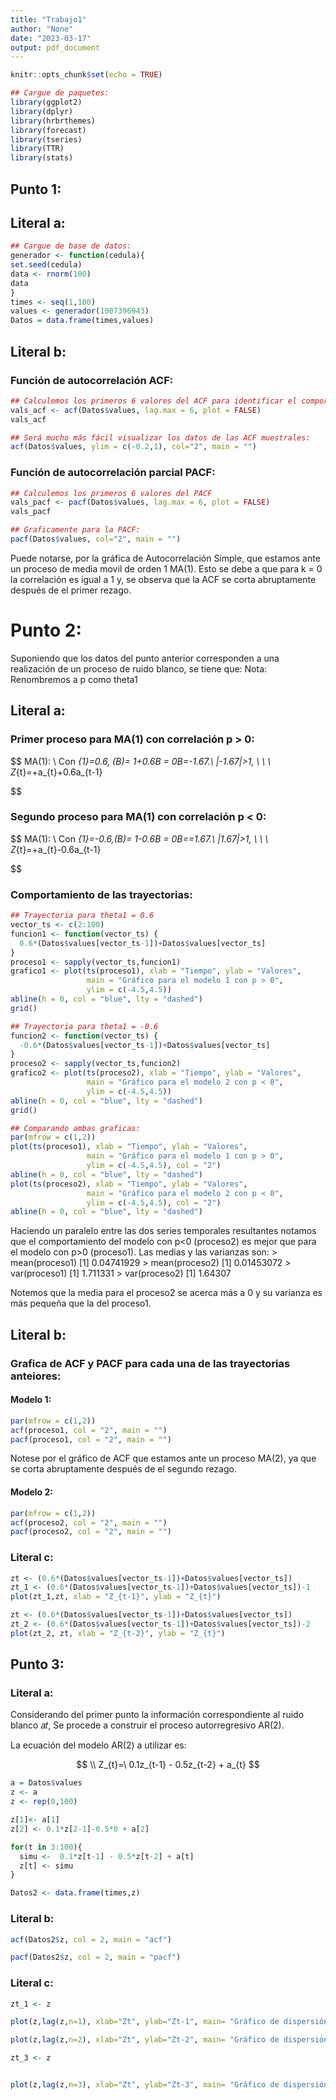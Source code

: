 ```yaml
---
title: "Trabajo1"
author: "None"
date: "2023-03-17"
output: pdf_document
---
```


```r
knitr::opts_chunk$set(echo = TRUE)
```


```r
## Cargue de paquetes:
library(ggplot2)
library(dplyr)
library(hrbrthemes)
library(forecast)
library(tseries)
library(TTR)
library(stats)
```

## Punto 1: 

## Literal a:

```r
## Cargue de base de datos: 
generador <- function(cedula){
set.seed(cedula)
data <- rnorm(100)
data
}
times <- seq(1,100)
values <- generador(1007396943)
Datos = data.frame(times,values)
```


## Literal b:

### Función de autocorrelación ACF:

```r
## Calculemos los primeros 6 valores del ACF para identificar el comportamiento:
vals_acf <- acf(Datos$values, lag.max = 6, plot = FALSE)
vals_acf
```



```r
## Será mucho más fácil visualizar los datos de las ACF muestrales:
acf(Datos$values, ylim = c(-0.2,1), col="2", main = "")
```

### Función de autocorrelación parcial PACF:

```r
## Calculemos los primeros 6 valores del PACF
vals_pacf <- pacf(Datos$values, lag.max = 6, plot = FALSE)
vals_pacf
```

```r
## Graficamente para la PACF:
pacf(Datos$values, col="2", main = "")
```

Puede notarse, por la gráfica de Autocorrelación Simple, que estamos ante un proceso
de media movil de orden 1 MA(1). Esto se debe a que para k = 0 la correlación es 
igual a 1 y, se observa que la ACF se corta abruptamente después de el
primer rezago. 


# Punto 2: 
Suponiendo que los datos del punto anterior corresponden a una realización
de un proceso de ruido blanco, se tiene que:
Nota: Renombremos a p como theta1

## Literal a:

### Primer proceso para MA(1) con correlación p > 0:


$$
MA(1): \\ 
Con\hspace{0.2cm} \theta_{1}=0.6,\hspace{0.1cm}\text{la raíz de } \theta(B)=
1+0.6B = 0\text{ es }B=-1.67.\\
\text{Notemos que }|-1.67|>1, \\
\text{Lo que indica que está por fuera del círculo unitario, por lo tanto es invertible.}\\
\text{Así la ecuación que especifica al modelo está dada por:}\\
Z_{t}=\mu+a_{t}+0.6a_{t-1}

$$

### Segundo proceso para MA(1) con correlación p < 0:

$$
MA(1): \\ 
Con\hspace{0.2cm} \theta_{1}=-0.6,\hspace{0.1cm}\text{la raíz de }\theta(B)=
1-0.6B = 0\text{ es }B=\frac{1}{0.6}=1.67.\\
\text{Notemos que }|1.67|>1, \\
\text{Lo que indica que está por fuera del círculo unitario, por lo tanto es invertible.}\\
\text{Así la ecuación que especifica al modelo está dada por:}\\
Z_{t}=\mu+a_{t}-0.6a_{t-1}

$$


### Comportamiento de las trayectorias:

```r
## Trayectoria para theta1 = 0.6
vector_ts <- c(2:100)
funcion1 <- function(vector_ts) {
  0.6*(Datos$values[vector_ts-1])+Datos$values[vector_ts]
}
proceso1 <- sapply(vector_ts,funcion1)
grafico1 <- plot(ts(proceso1), xlab = "Tiempo", ylab = "Valores",
                 main = "Gráfico para el modelo 1 con p > 0", 
                 ylim = c(-4.5,4.5))
abline(h = 0, col = "blue", lty = "dashed")
grid()
```



```r
## Trayectoria para theta1 = -0.6
funcion2 <- function(vector_ts) {
  -0.6*(Datos$values[vector_ts-1])+Datos$values[vector_ts]
}
proceso2 <- sapply(vector_ts,funcion2)
grafico2 <- plot(ts(proceso2), xlab = "Tiempo", ylab = "Valores",
                 main = "Gráfico para el modelo 2 con p < 0",
                 ylim = c(-4.5,4.5))
abline(h = 0, col = "blue", lty = "dashed")
grid()
```


```r
## Comparando ambas graficas: 
par(mfrow = c(1,2))
plot(ts(proceso1), xlab = "Tiempo", ylab = "Valores",
                 main = "Gráfico para el modelo 1 con p > 0", 
                 ylim = c(-4.5,4.5), col = "2")
abline(h = 0, col = "blue", lty = "dashed")
plot(ts(proceso2), xlab = "Tiempo", ylab = "Valores",
                 main = "Gráfico para el modelo 2 con p < 0",
                 ylim = c(-4.5,4.5), col = "2")
abline(h = 0, col = "blue", lty = "dashed")
```

Haciendo un paralelo entre las dos series temporales resultantes notamos que 
el comportamiento del modelo con p<0 (proceso2) es mejor que para el modelo con 
p>0 (proceso1). Las medias y las varianzas son: 
> mean(proceso1)
[1] 0.04741929
> mean(proceso2)
[1] 0.01453072
> var(proceso1)
[1] 1.711331
> var(proceso2)
[1] 1.64307

Notemos que la media para el proceso2 se acerca más a 0 y su varianza es más 
pequeña que la del proceso1. 


## Literal b:

### Grafica de ACF y PACF para cada una de las trayectorias anteiores: 


#### Modelo 1:


```r
par(mfrow = c(1,2))
acf(proceso1, col = "2", main = "")
pacf(proceso1, col = "2", main = "")
```

Notese por el gráfico de ACF que estamos ante un proceso MA(2), ya que se corta 
abruptamente después de el segundo rezago.



#### Modelo 2:

```r
par(mfrow = c(1,2))
acf(proceso2, col = "2", main = "")
pacf(proceso2, col = "2", main = "")
```


### Literal c: 

```r
zt <- (0.6*(Datos$values[vector_ts-1])+Datos$values[vector_ts])
zt_1 <- (0.6*(Datos$values[vector_ts-1])+Datos$values[vector_ts])-1
plot(zt_1,zt, xlab = "Z_{t-1}", ylab = "Z_{t}")
```



```r
zt <- (0.6*(Datos$values[vector_ts-1])+Datos$values[vector_ts])
zt_2 <- (0.6*(Datos$values[vector_ts-1])+Datos$values[vector_ts])-2
plot(zt_2, zt, xlab = "Z_{t-2}", ylab = "Z_{t}")
```

## Punto 3:

### Literal a:

Considerando del primer punto la información correspondiente al ruido blanco 
𝑎𝑡, Se procede a construir el proceso autorregresivo AR(2).

La ecuación del modelo AR(2) a utilizar es: 

$$
\\
Z_{t}=\ 0.1z_{t-1} - 0.5z_{t-2} + a_{t}
$$

```r

a = Datos$values
z <- a
z <- rep(0,100)

z[1]<- a[1]
z[2] <- 0.1*z[2-1]-0.5*0 + a[2]

for(t in 3:100){
  simu <-  0.1*z[t-1] - 0.5*z[t-2] + a[t]
  z[t] <- simu
}

Datos2 <- data.frame(times,z)


```


### Literal b:

```r
acf(Datos2$z, col = 2, main = "acf")
```

```r
pacf(Datos2$z, col = 2, main = "pacf")
```




### Literal c:


```r
zt_1 <- z

plot(z,lag(z,n=1), xlab="Zt", ylab="Zt-1", main= "Gráfico de dispersión Zt vs Zt-1", col= "blue")
```

```r



plot(z,lag(z,n=2), xlab="Zt", ylab="Zt-2", main= "Gráfico de dispersión Zt vs Zt-2", col= "blue")

```

```r

zt_3 <- z


plot(z,lag(z,n=3), xlab="Zt", ylab="Zt-3", main= "Gráfico de dispersión Zt vs Zt-3", col= "blue")

```


